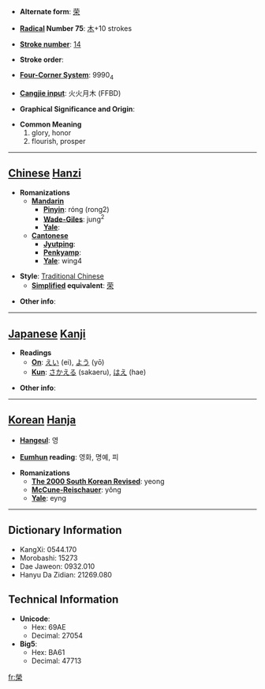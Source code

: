 * '''Alternate form''': [[荣]]

* '''[[Wiktionary:Chinese radical index| Radical]] Number 75''': [[Wiktionary:Chinese radical index 木|木]]+10 strokes

* '''[[Wiktionary:Chinese total strokes index|Stroke number]]''': [[Wiktionary:Chinese total strokes index 14|14]]

* '''Stroke order''': 

* '''[[Wiktionary:Chinese four corner index|Four-Corner System]]''': 9990<sub>4</sub>

* '''[[Wiktionary:Chinese Cangjie index|Cangjie input]]''': 火火月木 (FFBD)

* '''Graphical Significance and Origin''': 

* '''Common Meaning'''
*#glory, honor
*# flourish, prosper


----

== [[Chinese]] [[Hanzi]] ==

* '''Romanizations'''
** '''[[Mandarin]]'''
*** '''[[Pinyin]]''': róng (rong2)
*** '''[[Wade-Giles]]''': jung<sup>2</sup>
*** '''[[Yale]]''': 
** '''[[Cantonese]]'''
*** '''[[Jyutping]]''':
*** '''[[Penkyamp]]''': 
*** '''[[Yale]]''': wing4

* '''Style''': [[Traditional Chinese]] 
** '''[[Simplified Chinese|Simplified]] equivalent''': [[荣]]

* '''Other info''': 

----

== [[Japanese]] [[Kanji]] ==

* '''Readings'''
** '''[[On]]''': [[えい]] (ei), [[よう]] (yō)
** '''[[Kun]]''': [[さかえる]] (sakaeru), [[はえ]] (hae)

* '''Other info''':  

----

== [[Korean]] [[Hanja]] ==

* '''[[Hangeul]]''': 영

* '''[[Eumhun]] reading''': 영화, 명예, 피

* '''Romanizations'''
** '''[[The 2000 South Korean Revised Romanization|The 2000 South Korean Revised]]''': yeong
** '''[[McCune-Reischauer]]''': yŏng
** '''[[Yale]]''': eyng

----

== Dictionary Information ==

* KangXi: 0544.170
* Morobashi: 15273
* Dae Jaweon: 0932.010
* Hanyu Da Zidian: 21269.080

== Technical Information ==

* '''Unicode''':
** Hex: 69AE
** Decimal: 27054
* '''Big5''':
** Hex: BA61
** Decimal: 47713

[[fr:榮]]